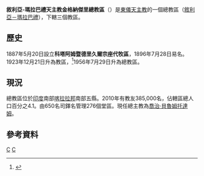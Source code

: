 {{Infobox Roman Catholic diocese
|Roman Catholic Diocese of = 敘利亞-瑪拉巴禮<br>天主教金格納傑里總教區
|Latin name of diocese = Archieparchia Changanacherrensis
|image = Cathedral Changancherry.jpg
|caption = 聖母主教座堂
|location = [[印度|印度]]
|territory = [[喀拉拉邦|喀拉拉邦]]南部
|population = 385,000
|rite = [[敘利亞－瑪拉巴禮教會|敘利亞－瑪拉巴禮]]
|patron = 
|province = 
|established = 1887年
|cathedral = 聖母主教座堂
|co-cathedral =
|leadership =總主教
|website = [http://www.archdiocesechanganacherry.org/ 官方網頁]
|pope = 
|metropolitan = 喬治·貝魯姆托達姆
|ordinary = 
|coadjutor archbishop =
|coadjutor bishop =
|auxiliary =
|emeritus =
}}

'''敘利亞-瑪拉巴禮天主教金格納傑里總教區'''（{{lang-la|Archieparchia Changanacherrensis}}）是[[東儀天主教|東儀天主教]]的一個總教區（[[敘利亞－瑪拉巴禮教會|敘利亞－瑪拉巴禮]]），下轄三個教區。

==歷史==
1887年5月20日設立'''科塔阿姆暨德里久爾宗座代牧區'''，1896年7月28日易名。1923年12月21日升為教區，<ref name="dio">{{cite journal
|journal=[[宗座公報|宗座公報]]
|publisher=[[梵蒂岡出版社|梵蒂岡出版社]]
|date=1924
|volume=16
|title=Romani Pontifices
|page=257
|url=http://www.vatican.va/archive/aas/documents/AAS%2016%20%5B1924%5D%20-%20ocr.pdf
|access-date=2013-12-15
|archive-date=2013-03-03
|archive-url=https://web.archive.org/web/20130303051534/http://www.vatican.va/archive/aas/documents/AAS%2016%20[1924]%20-%20ocr.pdf
|dead-url=no
}}</ref>1956年7月29日升為總教區。

==現況==
總教區位於[[印度|印度]]南部[[喀拉拉邦|喀拉拉邦]]南部五縣。2010年有教友385,000名，佔轄區總人口百分之4.1。由650名司鐸名管理276個堂區。現任總主教為[[喬治·貝魯姆托達姆|喬治·貝魯姆托達姆]]。

==參考資料==
{{reflist}}
{{敘利亞-瑪拉巴禮天主教教區}}
[[Category:印度天主教教區|C]]
[[Category:敘利亞-瑪拉巴禮天主教教區|C]]